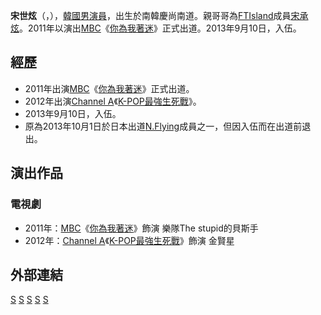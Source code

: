 {{藝人
|姓名 = 宋世炫
|類型 = 男演員
|圖片 =
|圖片尺寸 = 
|圖片簡介 = 
|本名 = 宋世炫
|外文名 = 송세현
|外文 = ko
|羅馬拼音 = Song Se Hyun
|英文名 =
|暱稱 =
|其他藝名 = 
|國籍 = {{KOR}}
|出生日期 = {{birth_date_and_age|1994|6|30}}
|出生地點 = {{KOR}}[[釜山廣域市|釜山廣域市]]
|宗教信仰 = 
|語言 = [[韓語|韓語]]
|職業 = [[演員|演員]]
|教育程度 = 
|出道作 = 
|出道日期 = 2011年
|代表作 = 
|活躍年代 =
|唱片公司 = 
|經紀公司 = [[FNC_Entertainment|FNC Entertainment]]
|相關團體 = 
|網站 = 
}}

'''宋世炫'''（{{lang-ko|'''송세현'''}}，{{bd|1994年|6月30日}}），[[韓國|韓國]][[男演員|男演員]]，出生於南韓慶尚南道。親哥哥為[[FTIsland|FTIsland]]成員[[宋承炫|宋承炫]]。2011年以演出[[MBC|MBC]]《[[你為我著迷|你為我著迷]]》正式出道。2013年9月10日，入伍。

==經歷==
*2011年出演[[MBC|MBC]]《[[你為我著迷|你為我著迷]]》正式出道。
*2012年出演[[Channel_A|Channel A]]《[[K-POP最強生死戰|K-POP最強生死戰]]》。
*2013年9月10日，入伍。
*原為2013年10月1日於日本出道[[N.Flying|N.Flying]]成員之一，但因入伍而在出道前退出。

== 演出作品 ==
=== 電視劇 ===
*2011年：[[MBC|MBC]]《[[你為我著迷|你為我著迷]]》飾演 樂隊The stupid的貝斯手
*2012年：[[Channel_A|Channel A]]《[[K-POP最強生死戰|K-POP最強生死戰]]》飾演 金賢星

== 外部連結 ==

{{FNC娛樂}}

[[Category:1994年出生|S]]
[[Category:在世人物|S]]
[[Category:韓國電視演員|S]]
[[Category:釜山廣域市出身人物|S]]
[[Category:宋姓|S]]